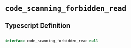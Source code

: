 # `code_scanning_forbidden_read`

## Typescript Definition

```typescript

interface code_scanning_forbidden_read null

```